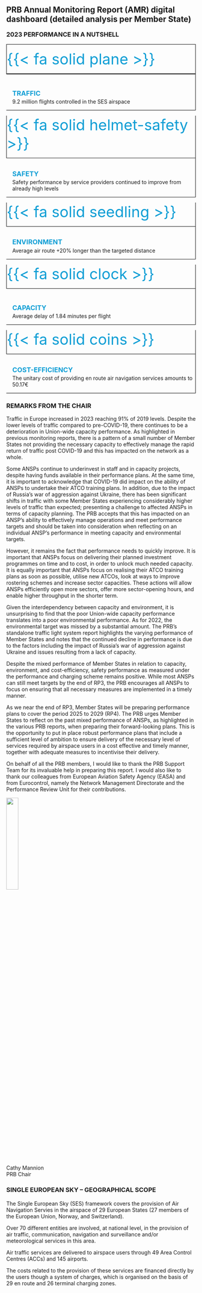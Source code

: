 ## PRB Annual Monitoring Report (AMR) digital dashboard (detailed analysis per Member State)

::: {#container-su style="clear: both"}
:::: {#summary-kpi-table class="equal-column"}
### 2023 PERFORMANCE IN A NUTSHELL{style="margin-top: 0rem; margin-bottom: 1rem;"} 
::::: grid
:::::: {.g-col-12}

::::::: {.grid style="gap: 0rem"}
:::::::: {.g-col-3 .text-center .text-pad-top style="border: 1px solid black"}
[{{< fa solid plane >}}]{style="color: #0F9ED5; font-size: 2.5rem;"}
::::::::

:::::::: {.g-col-9  style="border-top: 1px solid black; border-bottom: 1px solid black; border-right: 1px solid black; padding-left: 1rem; padding-top: 1.5rem;"}
[**TRAFFIC**]{style="color: #0F9ED5; line-height: 1.5; font-size: 1.1rem;"}\
9.2 million flights controlled in the SES airspace
::::::::
:::::::

::::::: {.grid style="gap: 0rem"}
:::::::: {.g-col-3 .text-center .text-pad-top style="border-left: 1px solid black; border-right: 1px solid black; border-bottom: 1px solid black;"}
[{{< fa solid helmet-safety >}}]{style="color: #0F9ED5; font-size: 2.5rem;"}
::::::::

:::::::: {.g-col-9  style="border-bottom: 1px solid black; border-right: 1px solid black; padding-left: 1rem; padding-top: 0.9rem;"}
[**SAFETY**]{style="color: #0F9ED5; line-height: 1.5; font-size: 1.1rem;"}\
Safety performance by service providers continued to improve from already high levels
::::::::
:::::::

::::::: {.grid style="gap: 0rem"}
:::::::: {.g-col-3 .text-center .text-pad-top style="border-left: 1px solid black; border-right: 1px solid black; border-bottom: 1px solid black;"}
[{{< fa solid seedling >}}]{style="color: #0F9ED5; font-size: 2.5rem;"}
::::::::

:::::::: {.g-col-9  style="border-bottom: 1px solid black; border-right: 1px solid black; padding-left: 1rem; padding-top: 0.9rem;"}
[**ENVIRONMENT**]{style="color: #0F9ED5; line-height: 1.5; font-size: 1.1rem;"}\
Average air route +20% longer than the targeted distance 
::::::::
:::::::

::::::: {.grid style="gap: 0rem"}
:::::::: {.g-col-3 .text-center .text-pad-top style="border-left: 1px solid black; border-right: 1px solid black; border-bottom: 1px solid black;"}
[{{< fa solid clock >}}]{style="color: #0F9ED5; font-size: 2.5rem;"}
::::::::

:::::::: {.g-col-9  style="border-bottom: 1px solid black; border-right: 1px solid black; padding-left: 1rem; padding-top: 1.5rem;"}
[**CAPACITY**]{style="color: #0F9ED5; line-height: 1.5; font-size: 1.1rem;"}\
Average delay of 1.84 minutes per flight 
::::::::
:::::::

::::::: {.grid style="gap: 0rem"}
:::::::: {.g-col-3 .text-center .text-pad-top style="border-left: 1px solid black; border-right: 1px solid black; border-bottom: 1px solid black;"}
[{{< fa solid coins >}}]{style="color: #0F9ED5; font-size: 2.5rem;"}
::::::::

:::::::: {.g-col-9  style="border-bottom: 1px solid black; border-right: 1px solid black; padding-left: 1rem; padding-top: 0.9rem;"}
[**COST-EFFICIENCY**]{style="color: #0F9ED5; line-height: 1.5; font-size: 1.1rem;"}\
The unitary cost of providing en route air navigation services amounts to 50.17€ 
::::::::
:::::::

::::::
:::::
::::

### REMARKS FROM THE CHAIR

Traffic in Europe increased in 2023 reaching 91% of 2019 levels. Despite the lower levels of traffic compared to pre-COVID-19, there continues to be a deterioration in Union-wide capacity performance. As highlighted in previous monitoring reports, there is a pattern of a small number of Member States not providing the necessary capacity to effectively manage the rapid return of traffic post COVID-19 and this has impacted on the network as a whole.

Some ANSPs continue to underinvest in staff and in capacity projects, despite having funds available in their performance plans. At the same time, it is important to acknowledge that COVID-19 did impact on the ability of ANSPs to undertake their ATCO training plans. In addition, due to the impact of Russia’s war of aggression against Ukraine, there has been significant shifts in traffic with some Member States experiencing considerably higher levels of traffic than expected; presenting a challenge to affected ANSPs in terms of capacity planning. The PRB accepts that this has impacted on an ANSP’s ability to effectively manage operations and meet performance targets and should be taken into consideration when reflecting on an individual ANSP’s performance in meeting capacity and environmental targets.

However, it remains the fact that performance needs to quickly improve. It is important that ANSPs focus on delivering their planned investment programmes on time and to cost, in order to unlock much needed capacity. It is equally important that ANSPs focus on realising their ATCO training plans as soon as possible, utilise new ATCOs, look at ways to improve rostering schemes and increase sector capacities. These actions will allow ANSPs efficiently open more sectors, offer more sector-opening hours, and enable higher throughput in the shorter term.

Given the interdependency between capacity and environment, it is unsurprising to find that the poor Union-wide capacity performance translates into a poor environmental performance. As for 2022, the environmental target was missed by a substantial amount. The PRB’s standalone traffic light system report highlights the varying performance of Member States and notes that the continued decline in performance is due to the factors including the impact of Russia’s war of aggression against Ukraine and issues resulting from a lack of capacity. 

Despite the mixed performance of Member States in relation to capacity, environment, and cost-efficiency, safety performance as measured under the performance and charging scheme remains positive. While most ANSPs can still meet targets by the end of RP3, the PRB encourages all ANSPs to focus on ensuring that all necessary measures are implemented in a timely manner. 

As we near the end of RP3, Member States will be preparing performance plans to cover the period 2025 to 2029 (RP4). The PRB urges Member States to reflect on the past mixed performance of ANSPs, as highlighted in the various PRB reports, when preparing their forward-looking plans. This is the opportunity to put in place robust performance plans that include a sufficient level of ambition to ensure delivery of the necessary level of services required by airspace users in a cost effective and timely manner, together with adequate measures to incentivise their delivery.
  
On behalf of all the PRB members, I would like to thank the PRB Support Team for its invaluable help in preparing this report. I would also like to thank our colleagues from European Aviation Safety Agency (EASA) and from Eurocontrol, namely the Network Management Directorate and the Performance Review Unit for their contributions. 

 
![](images/prb_chair_signature.png){width=25%}\
Cathy Mannion\
PRB Chair

:::



### SINGLE EUROPEAN SKY – GEOGRAPHICAL SCOPE{style="margin-bottom: 1.1rem;"} 

::: {.cell}
<div class="equal-column-right">

<div id="observablehq-mmm-a2de41c4"></div>
<div id="observablehq-link-a2de41c4"></div>

</div>

<p> 
The Single European Sky (SES) framework covers the provision of Air Navigation Servies in the airspace of 29 European States (27 members of the European Union, Norway, and Switzerland). 

Over 70 different entities are involved, at national level, in the provision of air traffic, communication, navigation and surveillance and/or meteorological services in this area.

Air traffic services are delivered to airspace users through 49 Area Control Centres (ACCs) and 145 airports. 

The costs related to the provision of these services are financed directly by the users though a system of charges, which is organised on the basis of 29 en route and 26 terminal charging zones.
</p>


:::


<link rel="stylesheet" href="https://cdn.jsdelivr.net/npm/@observablehq/inspector@5/dist/inspector.css">
<script type="module">
import {Runtime, Inspector} from "https://cdn.jsdelivr.net/npm/@observablehq/runtime@5/dist/runtime.js";
import define from "https://api.observablehq.com/@espinielli/prb-dashboard-map.js?v=4";
new Runtime().module(define, name => {
  if (name === "mmm") return new Inspector(document.querySelector("#observablehq-mmm-a2de41c4"));
  if (name === "link") return new Inspector(document.querySelector("#observablehq-link-a2de41c4"));
});
</script>